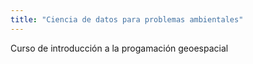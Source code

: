 ```yaml
---
title: "Ciencia de datos para problemas ambientales"
---
```


Curso de introducción a la progamación geoespacial

